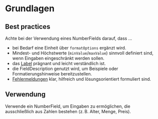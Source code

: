 # Grundlagen

## Best practices

Achte bei der Verwendung eines NumberFields darauf, dass ...

- bei Bedarf eine Einheit über `formatOptions` ergänzt wird.
- Mindest- und Höchstwerte (`minValue`/`maxValue`) sinnvoll definiert sind, wenn Eingaben eingeschränkt werden sollen.
- das [Label](/03-components/content/label/overview) prägnant und leicht verständlich ist.
- die FieldDescription genutzt wird, um Beispiele oder Formatierungshinweise bereitzustellen.
- [Fehlermeldungen](/02-foundations/03-content-guidelines/02-fehlermeldungen) klar, hilfreich und lösungsorientiert formuliert sind.
  
## Verwendung

Verwende ein NumberField, um Eingaben zu ermöglichen, die ausschließlich aus Zahlen bestehen (z. B. Alter, Menge, Preis).
